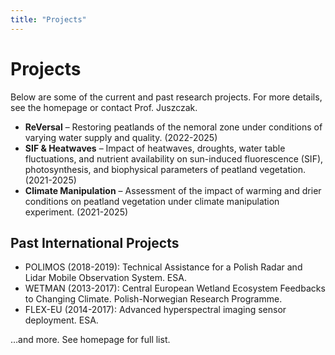 ```yaml
---
title: "Projects"
---
```


# Projects

Below are some of the current and past research projects. For more details, see the homepage or contact Prof. Juszczak.

- **ReVersal** – Restoring peatlands of the nemoral zone under conditions of varying water supply and quality. (2022-2025)
- **SIF & Heatwaves** – Impact of heatwaves, droughts, water table fluctuations, and nutrient availability on sun-induced fluorescence (SIF), photosynthesis, and biophysical parameters of peatland vegetation. (2021-2025)
- **Climate Manipulation** – Assessment of the impact of warming and drier conditions on peatland vegetation under climate manipulation experiment. (2021-2025)

## Past International Projects
- POLIMOS (2018-2019): Technical Assistance for a Polish Radar and Lidar Mobile Observation System. ESA.
- WETMAN (2013-2017): Central European Wetland Ecosystem Feedbacks to Changing Climate. Polish-Norwegian Research Programme.
- FLEX-EU (2014-2017): Advanced hyperspectral imaging sensor deployment. ESA.

...and more. See homepage for full list.

